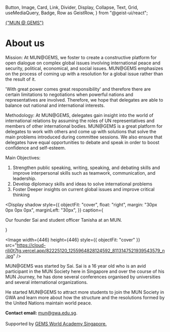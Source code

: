   Button,
  Image,
  Card,
  Link,
  Divider,
  Display,
  Collapse,
  Text,
  Grid,
  useMediaQuery,
  Badge,
  Row as GeistRow,
} from "@geist-ui/react";

<Head>
  <title>About us - MUN @ GEMS</title>
  <link rel="icon" href="/favicon.ico" />
</Head>
<a href="/">
  <Badge
    size="large"
    style={{ marginTop: "20px", marginBottom: "20px", padding: "5px 10px" }}
  >
    {"MUN @ GEMS"}
  </Badge>
</a>

# About us

Mission: At MUN@GEMS, we foster to create a constructive platform for open dialogue on complex global issues involving international peace and security, political, economical, and social issues. MUN@GEMS emphasizes on the process of coming up with a resolution for a global issue rather than the result of it.

'With great power comes great responsibility' and therefore there are certain limitations to negotiations when powerful nations and representatives are involved. Therefore, we hope that delegates are able to balance out national and international interests.

Methodology: At MUN@GEMS, delegates gain insight into the world of international relations by assuming the roles of UN representatives and members of other international bodies. MUN@GEMS is a great platform for delegates to work with others and come up with solutions that solve the main problems introduced during committee sessions. We also ensure that delegates have equal opportunities to debate and speak in order to boost confidence and self-esteem.

Main Objectives:

1. Strengthen public speaking, writing, speaking, and debating skills and improve interpersonal skills such as teamwork, communication, and leadership.
2. Develop diplomacy skills and ideas to solve international problems
3. Foster Deeper insights on current global issues and improve critical thinking

<Display
  shadow
  style={{
    objectFit: "cover",
    float: "right",
    margin: "30px 0px 0px 0px",
    marginLeft: "30px",
  }}
  caption={<p>Our founder Sai and student officer Tanisha at an MUN.</p>}
>
  <Image
    width={446}
    height={446}
    style={{ objectFit: "cover" }}
    src="https://cloud-rili0t7tg.vercel.app/82225120_1255964828124592_8113147521939543579_n.jpg"
  />
</Display>

MUN@GEMS was started by Sai. Sai is a 16 year old who is an avid participant in the MUN Society here in Singapore and over the course of his MUN Journey, he has done several conferences organised by universities and several international organizations. 

He started MUN@GEMS to attract more students to join the MUN Society in GWA and learn more about how the structure and the resolutions formed by the United Nations maintain world peace.

<footer className={styles.footer}>
  <span>
    <span>
      <b>Contact email:</b> <a href="mailto:mun@gwa.edu.sg">mun@gwa.edu.sg</a>.
    </span>
    <br /> <br />
    Supported by <a href="https://gwa.edu.sg">GEMS World Academy Singapore.</a>
  </span>
</footer>

<style jsx global>
  {`
    body {
      padding-left: 80px;
      padding-right: 80px;
    }
    .caption.jsx-435874419 {
      margin-top: 10px;
    }
  `}
</style>
